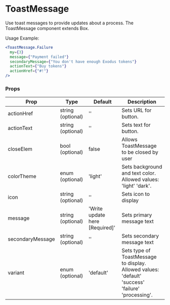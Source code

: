 # ToastMessage

Use toast messages to provide updates about a process. The ToastMessage component extends Box.


Usage Example:

```jsx live
<ToastMessage.Failure
  my={3}
  message={"Payment failed"}
  secondaryMessage={"You don't have enough Exodus tokens"}
  actionText={"Buy tokens"}
  actionHref={"#!"}
/>
```

### Props


<Table>
  <thead>
  <tr>
    <th>Prop</th>
    <th>Type</th>
    <th>Default</th>
    <th>Description</th>
  </tr>
  </thead>
  <tbody>
  <tr><td>actionHref</td><td>string (optional)</td><td>''</td><td>Sets URL for button.</td></tr>
  <tr><td>actionText</td><td>string (optional)</td><td>''</td><td>Sets text for button.</td></tr>
  <tr><td>closeElem</td><td>bool (optional)</td><td>false</td><td>Allows ToastMessage to be closed by user</td></tr>
  <tr><td>colorTheme</td><td>enum (optional)</td><td>'light'</td><td>Sets background and text color. Allowed values: 'light' 'dark'.</td></tr>
  <tr><td>icon</td><td>string (optional)</td><td>''</td><td>Sets icon to display</td></tr>
  <tr><td>message</td><td>string (optional)</td><td>'Write update here [Required]'</td><td>Sets primary message text</td></tr>
  <tr><td>secondaryMessage</td><td>string (optional)</td><td>''</td><td>Sets secondary message text</td></tr>
  <tr><td>variant</td><td>enum (optional)</td><td>'default'</td><td>Sets type of ToastMessage to display. Allowed values: 'default' 'success' 'failure' 'processing'.</td></tr>
    </tbody>
    </Table>
